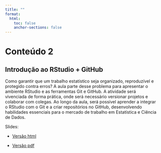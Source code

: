 ```yaml
---
title: ""
format:
  html:
    toc: false
    anchor-sections: false
---
```


# Conteúdo 2

## Introdução ao RStudio + GitHub

Como garantir que um trabalho estatístico seja organizado, reproduzível e protegido contra erros? A aula parte desse problema para apresentar o ambiente RStudio e as ferramentas Git e GitHub. A atividade será vivenciada de forma prática, onde será necessário versionar projetos e colaborar com colegas. Ao longo da aula, será possível aprender a integrar o RStudio com o Git e a criar repositórios no GitHub, desenvolvendo habilidades essenciais para o mercado de trabalho em Estatística e Ciência de Dados.

Slides:

- [Versão html](/slides/02-introducao_ao_RStudio+GitHub/02-introducao_ao_RStudio+GitHub.html)

- [Versão pdf](/slides/02-introducao_ao_RStudio+GitHub/02-introducao_ao_RStudio+GitHub.pdf)